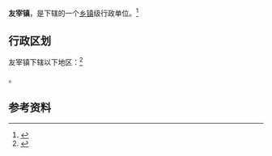 {{中国乡级行政区|14/02/21/106/000}}

'''友宰镇'''，是{{PRC admin/fullname|14/02/21/106/000|3}}下辖的一个[[乡镇|乡镇]]级行政单位。<ref>{{PRC admin/ref sgc|{{PRC admin/parent|14/02/21/106/000}}}}</ref>

== 行政区划 ==

友宰镇下辖以下地区：<ref>{{PRC admin/ref sgc|14/02/21/106/000}}</ref>

{{PRC admin/children|14/02/21/106/000}}。

== 参考资料 ==

{{reflist}}

{{行政区划小作品}}
{{PRC admin/navcat|14/02/21/106/000}}